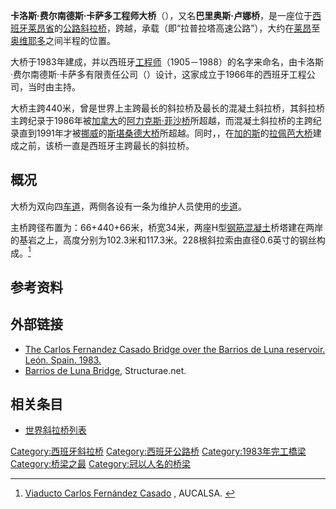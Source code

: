 {{noteTA
|1=zh-hans:斜拉桥;zh-hk:斜拉橋;zh-tw:斜張橋;
}}
{{Infobox bridge
| bridge_name      = 卡洛斯·费尔南德斯·卡萨多工程师大桥
| native_name      = Puente Ingeniero Carlos Fernández Casado
| native_name_lang = es
| image            = Puente_Carlos_Fdz._Casado.jpg
| image_size       = 
| alt              = 
| caption          = 
| official_name    = 
| other_name       = 巴里奥斯·卢娜桥
| carries          = [[File:AP-66Spain.png|45px]] {{link-es|拉普拉塔高速公路|Autopista Ruta de la Plata}}
| crosses          = {{link-es|巴里奥斯·卢娜水库|Embalse de Barrios de Luna}}
| locale           = [[莱昂省_(西班牙)|莱昂省]]
| owner            = 
| maint            = 
| id               =
| id_type          =  
| website          = 
| architect        = 
| designer         = {{link-es|哈维尔·曼特若拉|Javier Manterola}}
| engineering      = 
| winner           = 
| contracted_designer = 
| design           = [[斜拉桥|斜拉桥]]
| material         = [[混凝土|混凝土]]
| length           = {{convert|643|m|ft|0}}
| width            = {{convert|22.5|m|ft|0}}
| height           = {{convert|117.3|m|ft|0}}
| mainspan         = {{convert|440|m|ft|0}}
| spans            = 3
| pierswater       = 
| load             = 
| clearance        = 
| below            = 
| life             = 
| builder          = 
| fabricator       = 
| begin            = 1981
| complete         = 1983
| cost             = 
| open             = 
| inaugurated      = 
| toll             = 
| traffic          = 
| preceded         = 
| followed         = 
| heritage         = 
| collapsed        = 
| closed           = 
| replaces         = 
| map_cue          = 
| map_image        = 
| map_alt          = 
| map_text         = 
| map_width        = 
| coordinates      = {{coord|42.896049|N|5.888243|W|region:es_type:landmark|display=inline,title}}
| lat              = 
| long             = 
| extra            = {{Location map+|Spain|float=center|width=250|caption=|places={{Location map~|Spain|label=|lat=42.896049|long=-5.888243}}}}
| references       = 
}}

'''卡洛斯·费尔南德斯·卡萨多工程师大桥'''（{{lang-es|Puente Ingeniero Carlos Fernández Casado}}），又名'''巴里奥斯·卢娜桥'''，是一座位于[[西班牙|西班牙]][[莱昂省_(西班牙)|莱昂省]]的[[公路|公路]][[斜拉桥|斜拉桥]]，跨越{{link-es|巴里奥斯·卢娜水库|Embalse de Barrios de Luna}}，承载{{link-es|AP-66高速公路|Autopista Ruta de la Plata}}（即“拉普拉塔高速公路”），大约在[[莱昂_(西班牙)|莱昂]]至[[奥维耶多|奥维耶多]]之间半程的位置。

大桥于1983年建成，并以西班牙[[工程师|工程师]]{{link-es|卡洛斯·费尔南德斯·卡萨多|Carlos Fernández Casado}}（1905－1988）的名字来命名，由卡洛斯·费尔南德斯·卡萨多有限责任公司（{{lang-es|Carlos Fernández Casado, S.L.}}）设计，这家成立于1966年的西班牙工程公司，当时由{{link-es|哈维尔·曼特若拉|Javier Manterola}}主持。

大桥主跨440米，曾是世界上主跨最长的斜拉桥及最长的混凝土斜拉桥，其斜拉桥主跨纪录于1986年被[[加拿大|加拿大]]的[[阿力克斯·菲沙桥|阿力克斯·菲沙桥]]所超越，而混凝土斜拉桥的主跨纪录直到1991年才被[[挪威|挪威]]的[[斯堪桑德大桥|斯堪桑德大桥]]所超越。同时，{{As of|2014}}，在[[加的斯|加的斯]]的[[拉佩芭大桥|拉佩芭大桥]]建成之前，该桥一直是西班牙主跨最长的斜拉桥。

==概况==
大桥为双向四[[车道|车道]]，两侧各设有一条为维护人员使用的[[步道|步道]]。

主桥跨径布置为：66+440+66米，桥宽34米，两座H型[[钢筋混凝土|钢筋混凝土]]桥塔建在两岸的基岩之上，高度分别为102.3米和117.3米。228根斜拉索由直径0.6英寸的钢丝构成。<ref>[http://www.aucalsa.com/autopista/situacion/viaducto.htm Viaducto Carlos Fernández Casado] {{Wayback|url=http://www.aucalsa.com/autopista/situacion/viaducto.htm |date=20150923180032 }}, AUCALSA. {{es}}</ref>

==参考资料==
{{reflist}}

==外部链接==
* [http://www.cfcsl.com/en/barrios-de-luna-bridge-leon-spain/ The Carlos Fernandez Casado Bridge over the Barrios de Luna reservoir. León. Spain. 1983.]{{Wayback|url=http://www.cfcsl.com/en/barrios-de-luna-bridge-leon-spain/ |date=20160304200102 }} {{en}}
* [http://structurae.net/structures/barrios-de-luna-bridge Barrios de Luna Bridge]{{Wayback|url=http://structurae.net/structures/barrios-de-luna-bridge |date=20141211060426 }}, Structurae.net. {{en}}

==相关条目==
* [[世界斜拉桥列表|世界斜拉桥列表]]

{{Commonscat|Ingeniero Carlos Fernández Casado Bridge}}

{{LongestBridge
| type = 斜拉桥
| start = 1983
| end = 1986
| previous = 圣纳泽尔大桥
| mainspan_p = 404
| current = 卡洛斯·费尔南德斯·卡萨多工程师大桥
| mainspan_c = 440
| next = 阿力克斯·菲沙桥
| mainspan_n = 465
}}

[[Category:西班牙斜拉桥|Category:西班牙斜拉桥]]
[[Category:西班牙公路桥|Category:西班牙公路桥]]
[[Category:1983年完工橋梁|Category:1983年完工橋梁]]
[[Category:桥梁之最|Category:桥梁之最]]
[[Category:冠以人名的桥梁|Category:冠以人名的桥梁]]